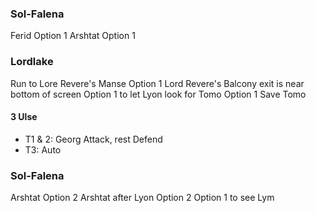 
<SEO title="Suikoden V any%" />

### Sol-Falena
Ferid Option 1
Arshtat Option 1

### Lordlake
Run to Lore Revere's Manse
Option 1
Lord Revere's Balcony exit is near bottom of screen
Option 1 to let Lyon look for Tomo
Option 1 Save Tomo

#### 3 Ulse
 - T1 & 2: Georg Attack, rest Defend
 - T3: Auto

### Sol-Falena
Arshtat Option 2
Arshtat after Lyon Option 2
Option 1 to see Lym

<SonyaManips/>
